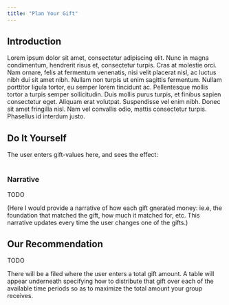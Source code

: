 ```yaml
---
title: "Plan Your Gift"
---
```


## Introduction

Lorem ipsum dolor sit amet, consectetur adipiscing elit. Nunc in magna condimentum, hendrerit risus et, consectetur turpis. Cras at molestie orci. Nam ornare, felis at fermentum venenatis, nisi velit placerat nisl, ac luctus nibh dui sit amet nibh. Nullam non turpis ut enim sagittis fermentum. Nullam porttitor ligula tortor, eu semper lorem tincidunt ac. Pellentesque mollis tortor a turpis semper sollicitudin. Duis mollis purus turpis, et finibus sapien consectetur eget. Aliquam erat volutpat. Suspendisse vel enim nibh. Donec sit amet fringilla nisl. Nam vel convallis odio, mattis consectetur turpis. Phasellus id interdum justo. 

## Do It Yourself

The user enters gift-values here, and sees the effect:

```{=html}
<table id="diy" class="table table-bordered table-hover">

</table>
```

### Narrative

TODO

(Here I would provide a narrative of how each gift gnerated money:  ie.e, the foundation that matched the gift, how much it matched for, etc.  This narrative updates every time the user changes one of the gifts.)

## Our Recommendation

TODO

There will be a filed where the user enters a total gift amount.  A table will appear underneath specifying how to distribute that gift over each of the available time periods so as to maximize the total amount your group receives.


```{=html}
<script src="js/main.js"></script>
```


